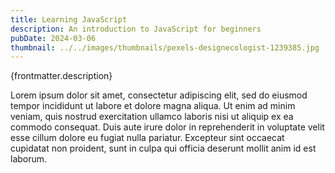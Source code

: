 ```yaml
---
title: Learning JavaScript
description: An introduction to JavaScript for beginners
pubDate: 2024-03-06
thumbnail: ../../images/thumbnails/pexels-designecologist-1239385.jpg
---
```


<p>{frontmatter.description}</p>

Lorem ipsum dolor sit amet, consectetur adipiscing elit, sed do eiusmod tempor incididunt ut labore et dolore magna aliqua. Ut enim ad minim veniam, quis nostrud exercitation ullamco laboris nisi ut aliquip ex ea commodo consequat. Duis aute irure dolor in reprehenderit in voluptate velit esse cillum dolore eu fugiat nulla pariatur. Excepteur sint occaecat cupidatat non proident, sunt in culpa qui officia deserunt mollit anim id est laborum.
